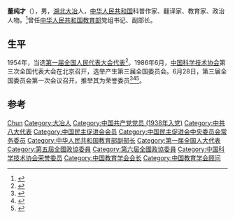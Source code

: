 '''董纯才'''（{{bd|1905年||1990年|5月22日}}），男，[[湖北|湖北]][[大冶|大冶]]人，[[中华人民共和国|中华人民共和国]]科普作家、翻译家、教育家、政治人物。<ref>{{Cite web|title=我国著名教育家和科普作家董纯才|url=http://www.mj.org.cn/zsjs/content/2012-01/18/content_25695.htm|accessdate=2019-09-16|work=中国民主促进会}}{{Dead link|date=2020年4月 |bot=InternetArchiveBot |fix-attempted=yes }}</ref>曾任[[中华人民共和国教育部|中华人民共和国教育部]]党组书记、副部长。

== 生平 ==
1954年，当选[[第一届全国人民代表大会代表名单|第一届全国人民代表大会代表]]<ref>{{cite book|author=全国人民代表大会常务委员会办公厅|title=中华人民共和国第一届全国人民代表大会代表名单|year=1955年|publisher=全国人民代表大会常务委员会办公厅|url=http://book.ucdrs.superlib.net/views/specific/2929/bookDetail.jsp?dxNumber=000005772167&d=546843D0AE2464CD1C95896344A85614&fenlei=04070402|access-date=2015-01-25|archive-date=2019-01-24|archive-url=https://web.archive.org/web/20190124105450/http://book.ucdrs.superlib.net/views/specific/2929/bookDetail.jsp?dxNumber=000005772167&d=546843D0AE2464CD1C95896344A85614&fenlei=04070402|dead-url=no}}</ref>。1986年6月，[[中国科学技术协会|中国科学技术协会]]第三次全国代表大会在北京召开，选举产生第三届全国委员会。6月28日，第三届全国委员会第一次会议召开，推举其为荣誉委员<ref>{{Cite book|title=中国科学技术协会第三次全国代表大会文件汇编|last=[[中国科协研究室|中国科协研究室]]编|publisher=中国科协研究室|pages=94-96}}</ref><ref>{{Cite book|title=中国共产党组织史资料 附卷4 中华人民共和国群众团体组织 1949.10-1997.9|last=[[中共中央组织部|中共中央组织部]]，中共中央党史研究室，中央档案馆|publisher=[[中共党史出版社|中共党史出版社]]|year=2000|isbn=7-80136-318-3|location=北京|pages=408}}</ref><ref>{{Cite book|title=当代中国科学技术发展史|last=陈建新等主编|publisher=[[湖北教育出版社|湖北教育出版社]]|year=1994.10|isbn=7-5351-1355-9|pages=609|location=武汉}}</ref>。

== 参考 ==
{{reflist}}

{{Navboxes
| title  = 董纯才在[[中国教育学会|中国教育学会]]的职务
| list1  =
{{中国教育学会第一届理事会}}
{{中国教育学会第二届理事会}}
{{中国教育学会第三届理事会}}
}}
{{Navboxes 
| title  = 董纯才在[[中国民主促进会|中国民主促进会]]的职务
| list1  =
{{中国民主促进会第六届中央委员会}}
{{中国民主促进会第七届中央委员会}}
}}
{{Navboxes 
| title  = 董纯才在[[中国科学技术协会|中国科学技术协会]]的职务
| list1  =
{{中华人民共和国科学技术协会第一届全国委员会}}
{{中国科学技术协会第三届全国委员会}}
}}

{{Authority control}}
{{DEFAULTSORT:Dong董}}
[[Category:董姓|Chun]]
[[Category:大冶人|Category:大冶人]]
[[Category:中国共产党党员_(1938年入党)|Category:中国共产党党员 (1938年入党)]]
[[Category:中共八大代表|Category:中共八大代表]]
[[Category:中国民主促进会会员|Category:中国民主促进会会员]]
[[Category:中国民主促进会中央委员会常务委员|Category:中国民主促进会中央委员会常务委员]]
[[Category:中华人民共和国教育部副部长|Category:中华人民共和国教育部副部长]]
[[Category:第一届全国人大代表|Category:第一届全国人大代表]]
[[Category:第五屆全國政協委員|Category:第五屆全國政協委員]]
[[Category:第六屆全國政協委員|Category:第六屆全國政協委員]]
[[Category:中国科学技术协会荣誉委员|Category:中国科学技术协会荣誉委员]]
[[Category:中国教育学会会长|Category:中国教育学会会长]]
[[Category:中国教育学会顾问|Category:中国教育学会顾问]]